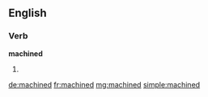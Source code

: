 ==English==

===Verb===
'''machined'''

# {{past of|[[machine]]}}

[[de:machined]]
[[fr:machined]]
[[mg:machined]]
[[simple:machined]]